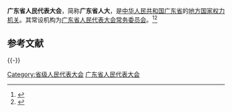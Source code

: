 {{Infobox PRCG
|机构名称 = 广东省人民代表大会
|标志1    = National Emblem of the People's Republic of China.svg
|标志1说明 = [[印章|印章]]中央刊[[中华人民共和国国徽|国徽]]。
|人员名称 =
|人员链接 =
|届数     =
|任期始   =
|任期终   =
|职位1    =
|人员1    =
|职位2    =
|人员2    =
|人数2    =
|职位3    =
|人员3    =
|时期2    =
|机构2    =
|授权法源 = [[中华人民共和国宪法|中华人民共和国宪法]]
|组织法规 = [[s:中华人民共和国地方各级人民代表大会和地方各级人民政府组织法|中华人民共和国地方各级人民代表大会和地方各级人民政府组织法]]
|常设机构 = [[广东省人民代表大会常务委员会|广东省人民代表大会常务委员会]]
|行政级别 = 正省级
|成立时间 =
|前身     =
|网站     =
|网址     =
|a        = [[中国共产党广东省委员会|中国共产党广东省委员会]]
|b        = [[广东省人民政府|广东省人民政府]]
|c        = [[中国人民政治协商会议广东省委员会|中国人民政治协商会议广东省委员会]]
|d        = [[广东省监察委员会|广东省监察委员会]]
}}

'''广东省人民代表大会'''，简称'''广东省人大'''，是[[中华人民共和国|中华人民共和国]][[广东省|广东省]]的[[地方各级人民代表大会|地方国家权力机关]]。其常设机构为[[广东省人民代表大会常务委员会|广东省人民代表大会常务委员会]]。<ref>{{cite book |editor=刘政|title=人民代表大会制度词典 |date=1992 |publisher=[[中国检察出版社|中国检察出版社]] |location=北京|isbn=7800861694 |page=318}}</ref><ref>{{Cite book|title=中华人民共和国职官志|author=何虎生, 李耀东, 向常福主编|publisher=中国社会出版社|year=2003|isbn=9787800883934|location=北京|pages=}}</ref>

== 参考文献 ==
{{Reflist}}

{{-}}
{{党和国家机构|广东省|level=高级}}
{{中华人民共和国各省级行政区|立法机关}}

[[Category:省级人民代表大会|Category:省级人民代表大会]]
[[Category:广东省人民代表大会|]]